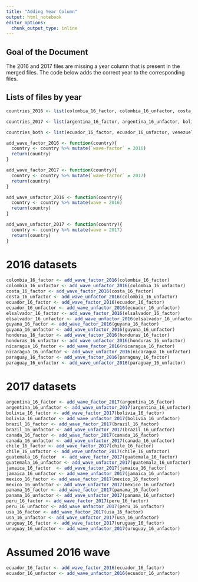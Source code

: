 ```yaml
---
title: "Adding Year Column"
output: html_notebook
editor_options: 
  chunk_output_type: inline
---
```


## Goal of the Document

The 2016 and 2017 files are missing a year column that is present in the merged files. The code below adds the correct year to the corresponding files.

## Lists of files by year

```r
countries_2016 <- list(colombia_16_factor, colombia_16_unfactor, costa_16_factor, costa_16_unfactor, elsalvador_16_factor, elsalvador_16_unfactor, guyana_16_factor, guyana_16_unfactor, honduras_16_factor, honduras_16_unfactor, nicaragua_16_factor, nicaragua_16_unfactor, paraguay_16_factor, paraguay_16_unfactor)
```

```r
countries_2017 <- list(argentina_16_factor, argentina_16_unfactor, bolivia_16_factor, bolivia_16_unfactor, brazil_16_factor, brazil_16_unfactor, canada_16_factor, canada_16_unfactor, chile_16_factor, chile_16_unfactor, guatemala_16_factor, guatemala_16_unfactor, jamaica_16_factor, jamaica_16_unfactor, mexico_16_factor, mexico_16_unfactor, peru_16_factor, peru_16_unfactor, usa_16_factor, usa_16_unfactor, uruguay_16_factor, uruguay_16_unfactor)
```

```r
countries_both <- list(ecuador_16_factor, ecuador_16_unfactor, venezuela_16_factor, venezuela_16_unfactor)
```



```r
add_wave_factor_2016 <- function(country){
  country <- country %>% mutate(`wave-factor` = 2016)
  return(country)
}
```

```r
add_wave_factor_2017 <- function(country){
  country <- country %>% mutate(`wave-factor` = 2017)
  return(country)
}
```

```r
add_wave_unfactor_2016 <- function(country){
  country <- country %>% mutate(wave = 2016)
  return(country)
}
```

```r
add_wave_unfactor_2017 <- function(country){
  country <- country %>% mutate(wave = 2017)
  return(country)
}

```

# 2016 datasets
```r
colombia_16_factor <- add_wave_factor_2016(colombia_16_factor)
colombia_16_unfactor <- add_wave_unfactor_2016(colombia_16_unfactor)
costa_16_factor <- add_wave_factor_2016(costa_16_factor)
costa_16_unfactor <- add_wave_unfactor_2016(colombia_16_unfactor)
ecuador_16_factor <- add_wave_factor_2016(ecuador_16_factor)
ecuador_16_unfactor <- add_wave_unfactor_2016(ecuador_16_unfactor)
elsalvador_16_factor <- add_wave_factor_2016(elsalvador_16_factor)
elsalvador_16_unfactor <- add_wave_unfactor_2016(elsalvador_16_unfactor)
guyana_16_factor <- add_wave_factor_2016(guyana_16_factor)
guyana_16_unfactor <- add_wave_unfactor_2016(guyana_16_unfactor)
honduras_16_factor <- add_wave_factor_2016(honduras_16_factor)
honduras_16_unfactor <- add_wave_unfactor_2016(honduras_16_unfactor)
nicaragua_16_factor <- add_wave_factor_2016(nicaragua_16_factor)
nicaragua_16_unfactor <- add_wave_unfactor_2016(nicaragua_16_unfactor) 
paraguay_16_factor <- add_wave_factor_2016(paraguay_16_factor)
paraguay_16_unfactor <- add_wave_unfactor_2016(paraguay_16_unfactor)

```

# 2017 datasets
```r
argentina_16_factor <- add_wave_factor_2017(argentina_16_factor)
argentina_16_unfactor <- add_wave_unfactor_2017(argentina_16_unfactor)
bolivia_16_factor <- add_wave_factor_2017(bolivia_16_factor)
bolivia_16_unfactor <- add_wave_unfactor_2017(bolivia_16_unfactor)
brazil_16_factor <- add_wave_factor_2017(brazil_16_factor)
brazil_16_unfactor <- add_wave_unfactor_2017(brazil_16_unfactor)
canada_16_factor <- add_wave_factor_2017(canada_16_factor)
canada_16_unfactor <- add_wave_unfactor_2017(canada_16_unfactor)
chile_16_factor <- add_wave_factor_2017(chile_16_factor)
chile_16_unfactor <- add_wave_unfactor_2017(chile_16_unfactor)
guatemala_16_factor  <- add_wave_factor_2017(guatemala_16_factor)
guatemala_16_unfactor <- add_wave_unfactor_2017(guatemala_16_unfactor) 
jamaica_16_factor  <- add_wave_factor_2017(jamaica_16_factor) 
jamaica_16_unfactor <- add_wave_unfactor_2017(jamaica_16_unfactor)
mexico_16_factor <- add_wave_factor_2017(mexico_16_factor)
mexico_16_unfactor <- add_wave_unfactor_2017(mexico_16_unfactor)
panama_16_factor <- add_wave_factor_2017(panama_16_factor)
panama_16_unfactor <- add_wave_unfactor_2017(panama_16_unfactor)
peru_16_factor <- add_wave_factor_2017(peru_16_factor)
peru_16_unfactor <- add_wave_unfactor_2017(peru_16_unfactor)
usa_16_factor <- add_wave_factor_2017(usa_16_factor)
usa_16_unfactor <- add_wave_unfactor_2017(usa_16_unfactor)
uruguay_16_factor <- add_wave_factor_2017(uruguay_16_factor) 
uruguay_16_unfactor <- add_wave_unfactor_2017(uruguay_16_unfactor)
```

# Assumed 2016 wave
```r
ecuador_16_factor <- add_wave_factor_2016(ecuador_16_factor) 
ecuador_16_unfactor <- add_wave_unfactor_2016(ecuador_16_unfactor)
```








